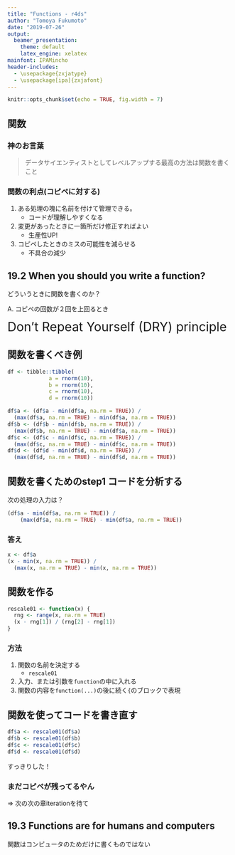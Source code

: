 ---
title: "Functions - r4ds"
author: "Tomoya Fukumoto"
date: "2019-07-26"
output: 
  beamer_presentation:
    theme: default
    latex_engine: xelatex
mainfont: IPAMincho
header-includes: 
  - \usepackage{zxjatype} 
  - \usepackage[ipa]{zxjafont} 
---

```{r setup, include=FALSE}
knitr::opts_chunk$set(echo = TRUE, fig.width = 7)
```

## 関数
### 神のお言葉
> データサイエンティストとしてレベルアップする最高の方法は関数を書くこと

### 関数の利点(コピペに対する) 
1. ある処理の塊に名前を付けて管理できる。
     - コードが理解しやすくなる
2. 変更があったときに一箇所だけ修正すればよい
     - 生産性UP!
3. コピペしたときのミスの可能性を減らせる
     - 不具合の減少

## 19.2 When you should you write a function?
どういうときに関数を書くのか？

A. コピペの回数が２回を上回るとき


<span style="font-size: 200%"> Don't Repeat Yourself (DRY) principle</span>


## 関数を書くべき例
```{r write.fun.ex1}
df <- tibble::tibble(
		     a = rnorm(10),
		     b = rnorm(10), 
		     c = rnorm(10),
		     d = rnorm(10))

df$a <- (df$a - min(df$a, na.rm = TRUE)) /
  (max(df$a, na.rm = TRUE) - min(df$a, na.rm = TRUE))
df$b <- (df$b - min(df$b, na.rm = TRUE)) /
  (max(df$b, na.rm = TRUE) - min(df$a, na.rm = TRUE))
df$c <- (df$c - min(df$c, na.rm = TRUE)) /
  (max(df$c, na.rm = TRUE) - min(df$c, na.rm = TRUE))
df$d <- (df$d - min(df$d, na.rm = TRUE)) /
  (max(df$d, na.rm = TRUE) - min(df$d, na.rm = TRUE))
```

## 関数を書くためのstep1 コードを分析する
次の処理の入力は？

```{r part, eval = FALSE}
(df$a - min(df$a, na.rm = TRUE)) /
    (max(df$a, na.rm = TRUE) - min(df$a, na.rm = TRUE))
```

### 答え
```{r input, eval = FALSE}
x <- df$a
(x - min(x, na.rm = TRUE)) /
  (max(x, na.rm = TRUE) - min(x, na.rm = TRUE))
```

## 関数を作る
```{r rescale}
rescale01 <- function(x) {
  rng <- range(x, na.rm = TRUE)
  (x - rng[1]) / (rng[2] - rng[1])
}
```

### 方法
1. 関数の名前を決定する
     - `rescale01`
2. 入力、または引数を`function`の中に入れる
3. 関数の内容を`function(...)`の後に続く`{`のブロックで表現

## 関数を使ってコードを書き直す
```{r rewrite}
df$a <- rescale01(df$a)
df$b <- rescale01(df$b)
df$c <- rescale01(df$c)
df$d <- rescale01(df$d)
```

すっきりした！

### まだコピペが残ってるやん 
$\Rightarrow$ 次の次の章iterationを待て

## 19.3 Functions are for humans and computers
関数はコンピュータのためだけに書くものではない
